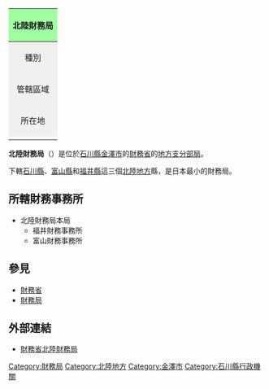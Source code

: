 {| class="infobox bordered"
! colspan="2" style="background-color: #a0ffa0;"|北陸財務局
|-
| style="text-align: center; background-color: #f0f0f0;"|種別
| [[財務局|財務局]]
|-
| style="text-align: center; background-color: #f0f0f0;"|管轄區域
| [[石川縣|石川縣]]、[[富山縣|富山縣]]、[[福井縣|福井縣]]
|-
| style="text-align: center; background-color: #f0f0f0;"|所在地
| [[石川縣|石川縣]][[金澤市|金澤市]]新神田四丁目3-10<br />金澤新神田合同廳舍
|-
|}

'''北陸財務局'''（{{jpn|j=北陸財務局|hg=ほくりくざいむきょく}}）是位於[[石川縣|石川縣]][[金澤市|金澤市]]的[[財務省|財務省]]的[[地方支分部局|地方支分部局]]。

下轄[[石川縣|石川縣]]、[[富山縣|富山縣]]和[[福井縣|福井縣]]這三個[[北陸地方|北陸地方]]縣，是日本最小的財務局。

== 所轄財務事務所 ==
*北陸財務局本局
**福井財務事務所
**富山財務事務所

== 參見==
* [[財務省|財務省]]
* [[財務局|財務局]]

== 外部連結 ==
* [http://hokuriku.mof.go.jp/ 財務省北陸財務局]{{Wayback|url=http://hokuriku.mof.go.jp/ |date=20130813220615 }}

[[Category:財務局|Category:財務局]]
[[Category:北陸地方|Category:北陸地方]]
[[Category:金澤市|Category:金澤市]]
[[Category:石川縣行政機關|Category:石川縣行政機關]]